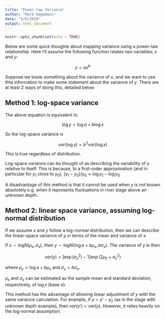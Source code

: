 ```yaml
---
title: "Power-law Variance"
author: "Mark Hagemann"
date: "5/6/2019"
output: html_document
---
```


```r
knitr::opts_chunk$set(echo = TRUE)
```

Below are some quick thoughts about mapping variance using a power-law relationship. Here I'll assume the following function relates two variables, $x$ and $y$:

$$
y = ax^b
$$

Suppose we know something about the variance of x, and we want to use thta information to make some statement about the variance of $y$. There are at least 2 ways of doing this, detailed below

## Method 1: log-space variance

The above equation is equivalent to 

$$
\log y = \log a + b \log x
$$

So the log-space variance is

$$
var(\log y) = b^2 var(\log x)
$$

This is true regardless of distribution. 

Log-space variance can be thought of as describing the variability of $y$ relative to itself. This is because, to a first-order approximation (and in particular for $y_1$ close to $y_0$), $(y_1 - y_0) / y_0 \approx \log{y_1} - \log{y_0}$

A disadvantage of this method is that it cannot be used when $y$ is not known absolutely e.g. when it represents fluctuations in river stage above an unknown depth.  

## Method 2: linear space variance, assuming log-normal distribution

If we assume $x$ and $y$ follow a log-normal distribution, then we can describe the linear-space variance of $y$ in terms of the mean and variance of $x$. 

If $x \sim logN(\mu_x, \sigma_x)$, then $y \sim logN(\log a + b \mu_x, b \sigma_x)$. The variance of $y$ is then

$$
var(y) = [\exp(\sigma_y^2) - 1]\exp(2 \mu_y + \sigma_y^2)
$$

where $\mu_y = \log a + b \mu_x$ and $\sigma_y = b \sigma_x$. 

$\mu_x$ and $\sigma_x$ can be estimated as the sample mean and standard deviation, respectively, of $\log x$ (base $e$). 

This method has the advantage of allowing linear adjustment of $y$ with the same variance calculation. For example, if $y = y' - y_0$ (as in the stage with unknown depth example), then $var(y') = var(y)$. However, it relies heavily on the log-normal assumption. 
